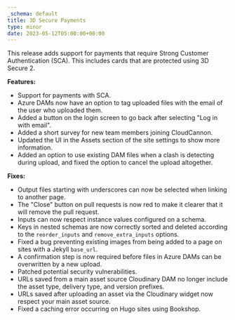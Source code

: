 ```yaml
---
_schema: default
title: 3D Secure Payments
type: minor
date: 2023-05-12T05:00:00+00:00
---
```

This release adds support for payments that require Strong Customer Authentication (SCA). This includes cards that are protected using 3D Secure 2.

**Features:**

* Support for payments with SCA.
* Azure DAMs now have an option to tag uploaded files with the email of the user who uploaded them.
* Added a button on the login screen to go back after selecting "Log in with email".
* Added a short survey for new team members joining CloudCannon.
* Updated the UI in the Assets section of the site settings to show more information.
* Added an option to use existing DAM files when a clash is detecting during upload, and fixed the option to cancel the upload altogether.

**Fixes:**

* Output files starting with underscores can now be selected when linking to another page.
* The "Close" button on pull requests is now red to make it clearer that it will remove the pull request.
* Inputs can now respect instance values configured on a schema.
* Keys in nested schemas are now correctly sorted and deleted according to the `reorder_inputs` and `remove_extra_inputs` options.
* Fixed a bug preventing existing images from being added to a page on sites with a Jekyll `base_url`.
* A confirmation step is now required before files in Azure DAMs can be overwritten by a new upload.
* Patched potential security vulnerabilities.
* URLs saved from a main asset source Cloudinary DAM no longer include the asset type, delivery type, and version prefixes.
* URLs saved after uploading an asset via the Cloudinary widget now respect your main asset source.
* Fixed a caching error occurring on Hugo sites using Bookshop.